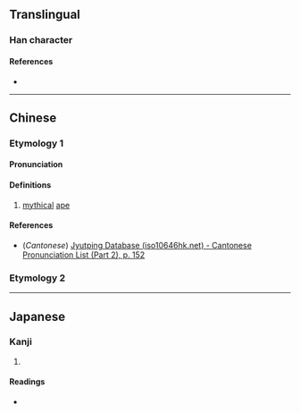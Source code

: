 {{character info/new}}
==Translingual==

===Han character===
{{Han char|rn=94|rad=犬|as=09|sn=12|four=47247|canj=KHRSE|ids=⿰犭叚}}

====References====
* {{Han ref|kx=0715.150|dkj=20551|dj=1127.110|hdz=21360.060|uh=7333|ud=29491|bh=DA72|bd=55922}}

----

==Chinese==
{{zh-forms}}

===Etymology 1===

====Pronunciation====
{{zh-pron
|m=jiā
|c=gaa1
|mc=y
|oc=y
|ma=
|cat=n
}}

====Definitions====
{{zh-hanzi}}

# [[mythical]] [[ape]]

====References====
* (''Cantonese'') [http://www.iso10646hk.net/jp/document/download.jsp Jyutping Database (iso10646hk.net) - Cantonese Pronunciation List (Part 2), p. 152]

===Etymology 2===
{{zh-see|豭|v}}

----

==Japanese==

===Kanji===

{{ja-kanji|grade=|rs=犬09}}

# {{rfdef|ja|sort=犬09}}

====Readings====
* {{ja-readings
|on=か, け
}}